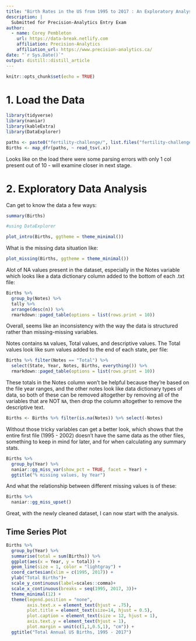 ```yaml
---
title: "Birth Rates in the US from 1995 to 2017 : An Exploratory Analysis"
description: |
  Submitted for Precision-Analytics Entry Exam
author:
  - name: Corey Pembleton
    url: https://data-break.netlify.com
    affiliation: Precision-Analytics
    affiliation_url: https://www.precision-analytics.ca/
date: "`r Sys.Date()`"
output: distill::distill_article
---
```


```r
knitr::opts_chunk$set(echo = TRUE)
```

# 1. Load the Data
```r
library(tidyverse)
library(naniar)
library(kableExtra)
library(DataExplorer)
```


```r
paths <- paste0("fertility-challenge/", list.files("fertility-challenge/", pattern = "*.txt"))
Births <- map_dfr(paths, ~ read_tsv(.x))
```

Looks like on the load there were some parsing errors with only 1 col present out of 10 - will examine closer in next stage.

# 2. Exploratory Data Analysis

Can get to know the data a few ways:

```r
summary(Births)
```


```r
#using DataExplorer

plot_intro(Births, ggtheme = theme_minimal())

```


What is the missing data situation like:
```r
plot_missing(Births, ggtheme = theme_minimal())
```


Alot of NA values present in the dataset, especially in the Notes variable which looks like a data dictionary column added to the bottom of each .txt file:

```r
Births %>% 
  group_by(Notes) %>% 
  tally %>% 
  arrange(desc(n)) %>% 
  rmarkdown::paged_table(options = list(rows.print = 10))
```

Overall, seems like an inconsistency with the way the data is structured rather than missing-missing variables.  

Notes contains ```NA``` values, Total values, and descriptive values. The Total values look like sum values added to the end of each state, per file:

```r
Births %>% filter(Notes == "Total") %>% 
  select(State, Year, Notes, Births, everything()) %>% 
  rmarkdown::paged_table(options = list(rows.print = 10))

```

These totals in the Notes column won't be helpful because they're based on the file year ranges, and the other notes look like data dictionary types of data, so both of these can be removed altogether by removing all of the variables that are NOT ```NA```, then drop the column altogether to remove the descriptive text.

```r
Births <- Births %>% filter(is.na(Notes)) %>% select(-Notes)
```

Without those tricky variables can get a better look, which shows that the entire first file (1995 - 2002) doesn't have the same data as the other files, something to keep in mind for later, and for when calculating any summary stats.


```r
Births %>% 
  group_by(Year) %>% 
  naniar::gg_miss_var(show_pct = TRUE, facet = Year) +
  ggtitle("% missing values, by Year")
```

And what the relationship between different missing values is of these:

```r
Births %>% 
  naniar::gg_miss_upset()

```

Great, with the newly cleaned dataset, I can now start with the analysis.

## Time Series Plot

```r
Births %>% 
  group_by(Year) %>% 
  summarise(total = sum(Births)) %>% 
  ggplot(aes(x = Year, y = total)) +
  geom_line(size = 1, color = "lightgray") + 
  coord_cartesian(xlim = c(1995, 2017)) +
  ylab("Total Births")+
  scale_y_continuous(label=scales::comma)+
  scale_x_continuous(breaks = seq(1995, 2017, 3))+
  theme_minimal(12) + 
  theme(legend.position = "none",
        axis.text.x = element_text(hjust = .75),
        plot.title = element_text(size=14, hjust = 0.5),
        plot.caption = element_text(size = 12, hjust = 1),
        axis.text.y = element_text(hjust = 1),
        plot.margin = unit(c(1,1,0.5,1), "cm")) +
  ggtitle("Total Annual US Births, 1995 - 2017")

```













